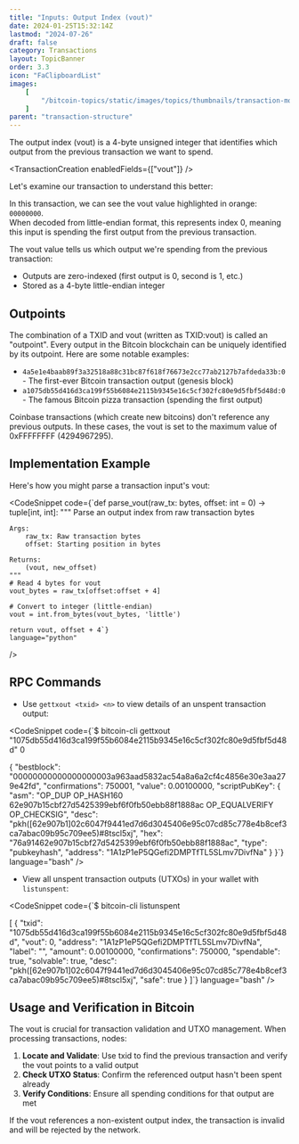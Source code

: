 ```yaml
---
title: "Inputs: Output Index (vout)"
date: 2024-01-25T15:32:14Z
lastmod: "2024-07-26"
draft: false
category: Transactions
layout: TopicBanner
order: 3.3
icon: "FaClipboardList"
images:
    [
        "/bitcoin-topics/static/images/topics/thumbnails/transaction-module/fees-thumbnail-vout.jpg"
    ]
parent: "transaction-structure"
---
```


The output index (vout) is a 4-byte unsigned integer that identifies which output from the previous transaction we want to spend.

<TransactionCreation enabledFields={["vout"]} />

Let's examine our transaction to understand this better:

<div className="dark:hidden w-full rounded-xl overflow-hidden">
    <SvgDisplay
        src="/bitcoin-topics/static/images/topics/transactions/fees/fees_12_vout.png"
        width="100%"
        height="auto"
    />
</div>
<div className="hidden dark:block w-full rounded-xl overflow-hidden">
    <SvgDisplay
        src="/bitcoin-topics/static/images/topics/transactions/fees/fees_12_vout.png"
        width="100%"
        height="auto"
    />
</div>

In this transaction, we can see the vout value highlighted in orange: `00000000`.  
When decoded from little-endian format, this represents index 0, meaning this input is spending the first output from the previous transaction.

The vout value tells us which output we're spending from the previous transaction:

-   Outputs are zero-indexed (first output is 0, second is 1, etc.)
-   Stored as a 4-byte little-endian integer

## Outpoints

The combination of a TXID and vout (written as TXID:vout) is called an "outpoint". Every output in the Bitcoin blockchain can be uniquely identified by its outpoint. Here are some notable examples:

-   `4a5e1e4baab89f3a32518a88c31bc87f618f76673e2cc77ab2127b7afdeda33b:0` - The first-ever Bitcoin transaction output (genesis block)
-   `a1075db55d416d3ca199f55b6084e2115b9345e16c5cf302fc80e9d5fbf5d48d:0` - The famous Bitcoin pizza transaction (spending the first output)

<ExpandableAlert title="Special Case: Coinbase Transactions" type="info">
    Coinbase transactions (which create new bitcoins) don't reference any
    previous outputs. In these cases, the vout is set to the maximum value of
    0xFFFFFFFF (4294967295).
</ExpandableAlert>

## Implementation Example

Here's how you might parse a transaction input's vout:

<CodeSnippet
    code={`def parse_vout(raw_tx: bytes, offset: int = 0) -> tuple[int, int]:
    """
    Parse an output index from raw transaction bytes
    
    Args:
        raw_tx: Raw transaction bytes
        offset: Starting position in bytes
        
    Returns:
        (vout, new_offset)
    """
    # Read 4 bytes for vout
    vout_bytes = raw_tx[offset:offset + 4]
    
    # Convert to integer (little-endian)
    vout = int.from_bytes(vout_bytes, 'little')
    
    return vout, offset + 4`}
    language="python"
/>

## RPC Commands

-   Use `gettxout <txid> <n>` to view details of an unspent transaction output:

<CodeSnippet
    code={`$ bitcoin-cli gettxout "1075db55d416d3ca199f55b6084e2115b9345e16c5cf302fc80e9d5fbf5d48d" 0

{
"bestblock": "00000000000000000003a963aad5832ac54a8a6a2cf4c4856e30e3aa279e42fd",
"confirmations": 750001,
"value": 0.00100000,
"scriptPubKey": {
"asm": "OP_DUP OP_HASH160 62e907b15cbf27d5425399ebf6f0fb50ebb88f1888ac OP_EQUALVERIFY OP_CHECKSIG",
"desc": "pkh([62e907b1]02c6047f9441ed7d6d3045406e95c07cd85c778e4b8cef3ca7abac09b95c709ee5)#8tscl5xj",
"hex": "76a91462e907b15cbf27d5425399ebf6f0fb50ebb88f1888ac",
"type": "pubkeyhash",
"address": "1A1zP1eP5QGefi2DMPTfTL5SLmv7DivfNa"
}
}`}
language="bash"
/>

-   View all unspent transaction outputs (UTXOs) in your wallet with `listunspent`:

<CodeSnippet
    code={`$ bitcoin-cli listunspent

[
{
"txid": "1075db55d416d3ca199f55b6084e2115b9345e16c5cf302fc80e9d5fbf5d48d",
"vout": 0,
"address": "1A1zP1eP5QGefi2DMPTfTL5SLmv7DivfNa",
"label": "",
"amount": 0.00100000,
"confirmations": 750000,
"spendable": true,
"solvable": true,
"desc": "pkh([62e907b1]02c6047f9441ed7d6d3045406e95c07cd85c778e4b8cef3ca7abac09b95c709ee5)#8tscl5xj",
"safe": true
}
]`}
language="bash"
/>

## Usage and Verification in Bitcoin

The vout is crucial for transaction validation and UTXO management. When processing transactions, nodes:

1. **Locate and Validate**: Use txid to find the previous transaction and verify the vout points to a valid output
2. **Check UTXO Status**: Confirm the referenced output hasn't been spent already
3. **Verify Conditions**: Ensure all spending conditions for that output are met

<ExpandableAlert title="Warning" type="warning">
    If the vout references a non-existent output index, the transaction is
    invalid and will be rejected by the network.
</ExpandableAlert>
